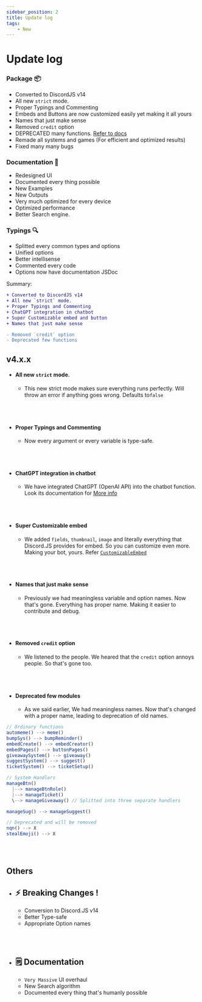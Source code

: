 ```yaml
---
sidebar_position: 2
title: Update log
tags: 
    - New
---
```


# Update log

### Package 📦

- Converted to DiscordJS v14
- All new `strict` mode.
- Proper Typings and Commenting
- Embeds and Buttons are now customized easily yet making it all yours
- Names that just make sense
- Removed `credit` option
- DEPRECATED many functions. [Refer to docs](deprecated/renames.md)
- Remade all systems and games (For efficient and optimized results)
- Fixed many many bugs

### Documentation 📖

- Redesigned UI
- Documented every thing possible
- New Examples
- New Outputs
- Very much optimized for every device
- Optimized performance
- Better Search engine.

### Typings 🔍

- Splitted every common types and options
- Unified options
- Better intellisense
- Commented every code
- Options now have documentation JSDoc


Summary:
```diff
+ Converted to DiscordJS v14
+ All new `strict` mode.
+ Proper Typings and Commenting
+ ChatGPT integration in chatbot
+ Super Customizable embed and button
+ Names that just make sense

- Removed `credit` option
- Deprecated few functions
```

## v4.x.x

- #### All new `strict` mode.
  * This new strict mode makes sure everything runs perfectly. Will throw an error if anything goes wrong. Defaults to`false`

<br></br>

- #### Proper Typings and Commenting
  * Now every argument or every variable is type-safe.

<br></br>

- #### ChatGPT integration in chatbot
  * We have integrated ChatGPT (OpenAI API) into the chatbot function. Look its documentation for <a class="link" href="/docs/fun/chatbot">More info</a>

<br></br>

- #### Super Customizable embed
  * We added `fields`, `thumbnail`, `image` and literally everything that Discord.JS provides for embed. So you can customize even more. Making your bot, yours. Refer [`CustomizableEmbed`](typedef/customizableembed.md)

<br></br>

- #### Names that just make sense
  * Previously we had meaningless variable and option names. Now that's gone. Everything has proper name. Making it easier to contribute and debug.

<br></br>

- #### Removed `credit` option
  * We listened to the people. We heared that the `credit` option annoys people. So that's gone too.

<br></br>

- #### Deprecated few modules
  * As we said earlier, We had meaningless names. Now that's changed with a proper name, leading to deprecation of old names.

```js
// Ordinary functions
automeme() --> meme()
bumpSys() --> bumpReminder()
embedCreate() --> embedCreator()
embedPages() --> buttonPages()
giveawaySystem() --> giveaway()
suggestSystem() --> suggest()
ticketSystem() --> ticketSetup()

// System Handlers
manageBtn() 
  |--> manageBtnRole()
  |--> manageTicket()
  \--> manageGiveaway() // Splitted into three separate handlers

manageSug() --> manageSuggest()

// Deprecated and will be removed
nqn() --> X
stealEmoji() --> X
```

<br></br>

## Others

- ## ⚡ Breaking Changes !
  * Conversion to Discord.JS v14
  * Better Type-safe
  * Appropriate Option names

<br></br>

- ## 🗒 Documentation
  * `Very Massive` UI overhaul
  * New Search algorithm
  * Documented every thing that's humanly possible
